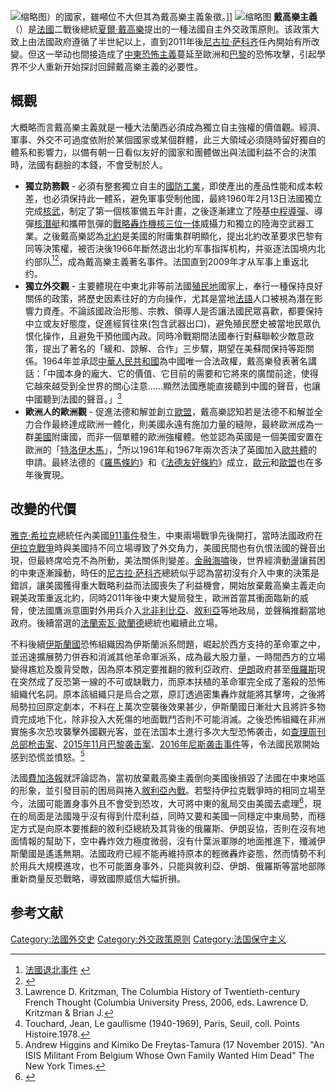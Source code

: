 {{NoteTA
|1 = zh-hans:弗朗索瓦·奥朗德; zh-hk:弗朗索瓦·奧朗德; zh-tw:法蘭索瓦·歐蘭德;
|2 = zh-hans:雅克·希拉克;zh-hant:傑克·希拉克;zh-tw:賈克·席哈克; zh-cn:雅克·希拉克
|3 = zh-hans:尼古拉·萨科齐;zh-hk:尼古拉·薩爾科齊;zh-tw:尼古拉·薩科吉;zh-hant:尼古拉·薩科齊;
|4 = zh-hans:费加罗;zh-hant:費加洛;zh-hk:費加羅;
}}
[[File:FS_CdG10.jpg|缩略图]]）的國家，雖噸位不大但其為戴高樂主義象徵。]]
[[File:131Etendue_de_l'Empire_Français.svg|缩略图]]
'''戴高樂主義'''（{{lang-fr|Gaullisme}}）是[[法國|法國]]二戰後總統[[夏爾·戴高樂|夏爾·戴高樂]]提出的一種法國自主外交政策原則。该政策大致上由法國政府遵循了半世紀以上，直到2011年後[[尼古拉·萨科齐|尼古拉·萨科齐]]任內開始有所改變。但这一举动也間接造成了[[中东|中東]][[恐怖主义|恐怖主義]]蔓延至歐洲和[[巴黎|巴黎]]的恐怖攻擊，引起學界不少人重新开始探討回歸戴高樂主義的必要性。

== 概觀 ==
大概略而言戴高樂主義就是一種大法蘭西必須成為獨立自主強權的價值觀。經濟、軍事、外交不可過度依附於某個國家或某個群體，此三大領域必須隨時留好獨自的體系和影響力，以備有朝一日看似友好的國家和團體做出與法國利益不合的決策時，法國有翻臉的本錢，不會受制於人。

* '''獨立防務觀''' - 必須有整套獨立自主的[[國防工業|國防工業]]，即使產出的產品性能和成本較差，也必須保持此一體系，避免軍事受制他國，最終1960年2月13日法國獨立完成[[核武|核武]]，制定了第一個核軍備五年計畫，之後逐漸建立了陸基[[中程弹道导弹|中程導彈]]、導彈[[核子動力潛艇|核潛艇]]和攜帶氫彈的[[战略轰炸机|戰略轟炸機]][[核三位一体|核三位一体]]威攝力和獨立的陸海空武器工業。之後戴高樂認為[[北約|北約]]是美國的附庸集群明顯化，提出北約改革要求巴黎有同等決策權，被否決後1966年斷然退出北約军事指挥机构，并驱逐法国境内北约部队<ref>[http://military.china.com/history4/62/20150309/19359412_all.html 法國退北事件] {{Wayback|url=http://military.china.com/history4/62/20150309/19359412_all.html |date=20160304194317 }}</ref><ref>{{Cite web |url=http://adst.org/2014/06/france-has-degaulle-to-withdraw-from-nato/ |title=France has de Gaulle to Withdraw from NATO |access-date=2016-06-28 |archive-date=2020-12-19 |archive-url=https://web.archive.org/web/20201219162927/https://adst.org/2014/06/france-has-degaulle-to-withdraw-from-nato/ |dead-url=no }}</ref>，成為戴高樂主義著名事件。法国直到2009年才从军事上重返北约。
*'''獨立外交觀''' - 主要體現在中東北非等前法國[[殖民地|殖民地]]國家上，奉行一種保持良好關係的政策，將歷史因素往好的方向操作，尤其是當地[[法語|法語]]人口被視為潛在影響力資產。不論該國政治形態、宗教、領導人是否讓法國民眾喜歡，都要保持中立或友好態度，促進經貿往來(包含武器出口)，避免殖民歷史被當地民眾仇恨化操作，且避免干預他國內政。同時冷戰期間法國奉行對蘇聯較少敵意政策，提出了著名的「緩和、諒解、合作」三步驟，期望在美蘇間保持等距關係。1964年並承認[[中華人民共和國|中華人民共和國]]為中國唯一合法政權，戴高樂發表著名講話：「中國本身的龐大、它的價值、它目前的需要和它將來的廣闊前途，使得它越來越受到全世界的關心注意……顯然法國應能直接聽到中國的聲音，也讓中國聽到法國的聲音。」<ref>Lawrence D. Kritzman, The Columbia History of Twentieth-century French Thought (Columbia University Press, 2006, eds. Lawrence D. Kritzman & Brian J. </ref>
*'''歐洲人的歐洲觀''' - 促進法德和解並創立[[欧洲联盟|歐盟]]，戴高樂認知若是法德不和解並全力合作最終達成歐洲一體化，則美國永遠有施加力量的縫隙，最終歐洲成為一群[[美國|美國]]附庸國，而非一個單體的歐洲強權體。他並認為英國是一個美國安置在歐洲的「[[特洛伊木馬|特洛伊木馬]]」，<ref>Touchard, Jean, Le gaullisme (1940-1969), Paris, Seuil, coll. Points Histoire.1978.</ref>所以1961年和1967年兩次否決了英國加入[[欧洲共同体|歐共體]]的申請。最終法德的《[[羅馬條約|羅馬條約]]》和《[[愛麗舍條約|法德友好條約]]》成立，[[歐元|歐元]]和[[歐盟|歐盟]]也在多年後實現。

==改變的代價==
[[雅克·希拉克|雅克·希拉克]]總統任內美國[[911事件|911事件]]發生，中東兩場戰爭先後開打，當時法國政府在[[伊拉克戰爭|伊拉克戰爭]]時與美國持不同立場導致了外交角力，美國民間也有仇恨法國的聲音出現，但最終席哈克不為所動，美法關係則變差。[[金融海嘯|金融海嘯]]後，世界經濟動盪讓貧困的中東逐漸躁動，時任的[[尼古拉·萨科齐|尼古拉·萨科齐]]總統似乎認為當初沒有介入中東的決策是錯誤，讓美國獲得重大戰略利益而法國喪失了利益機會，開始放棄戴高樂主義走向親美政策重返北約，同時2011年後中東大變局發生，歐洲首當其衝面臨新的威脅，使法國鷹派意圖對外用兵介入[[北非|北非]][[利比亚|利比亞]]、[[叙利亚|敘利亞]]等地政局，並聲稱推翻當地政府。後續當選的[[法蘭索瓦·歐蘭德|法蘭索瓦·歐蘭德]]總統也繼續此立場。

不料後續[[伊斯蘭國|伊斯蘭國]]恐怖組織因為伊斯蘭派系問題，崛起於西方支持的革命軍之中，並迅速擴展勢力併吞和消滅其他革命軍派系，成為最大股力量，一時間西方的立場變得尷尬及腹背受敵，因為原本預定要推翻的敘利亞政府、[[伊朗|伊朗]]政府甚至[[俄羅斯|俄羅斯]]現在突然成了反恐第一線的不可或缺戰力，而原本扶植的革命軍完全成了濫殺的恐怖組織代名詞。原本該組織只是烏合之眾，原訂透過密集轟炸就能將其擊垮，之後將局勢拉回原定劇本，不料在上萬次空襲後效果甚少，伊斯蘭國日漸壯大且將許多物資完成地下化，除非投入大死傷的地面戰鬥否則不可能消滅。之後恐怖組織在非洲實施多次恐攻襲擊外國觀光客，並在法国本土進行多次大型恐怖袭击，如[[查理周刊总部枪击案|查理周刊总部枪击案]]、[[2015年11月巴黎袭击案|2015年11月巴黎袭击案]]、[[2016年尼斯襲擊事件|2016年尼斯袭击事件]]等，令法國民眾開始感到恐慌並憤怒。<ref>Andrew Higgins and Kimiko De Freytas-Tamura (17 November 2015). "An ISIS Militant From Belgium Whose Own Family Wanted Him Dead" The New York Times.</ref>

法國[[费加罗报|費加洛報]]就評論認為，當初放棄戴高樂主義倒向美國後損毀了法國在中東地區的形象，並引發目前的困局與捲入[[敘利亞內戰|敘利亞內戰]]。若堅持伊拉克戰爭時的相同立場至今，法國可能置身事外且不會受到恐攻，大可將中東的亂局交由美國去處理<ref>{{Cite web |url=https://www.youtube.com/watch?v=gw8w2zoCABc |title=央視-法国复仇悬念 |access-date=2015-11-28 |archive-date=2020-04-07 |archive-url=https://web.archive.org/web/20200407012048/https://www.youtube.com/watch?v=gw8w2zoCABc |dead-url=no }}</ref>，現在的局面是法國幾乎沒有得到什麼利益，同時又要和美國一同穩定中東局勢，而穩定方式是向原本要推翻的敘利亞總統及其背後的俄羅斯、伊朗妥協，否則在沒有地面情報的幫助下，空中轟炸效力極度微弱，沒有什葉派軍隊的地面推進下，殲滅伊斯蘭國是遙遙無期。法國政府已經不能再維持原本的輕微轟炸姿態，然而情勢不利於用兵大規模進攻，也不可能置身事外，只能與敘利亞、伊朗、俄羅斯等當地部隊重新商量反恐戰略，導致國際威信大幅折損。

== 参考文献 ==
{{Reflist}}

[[Category:法國外交史|Category:法國外交史]]
[[Category:外交政策原则|Category:外交政策原则]]
[[Category:法国保守主义|Category:法国保守主义]]